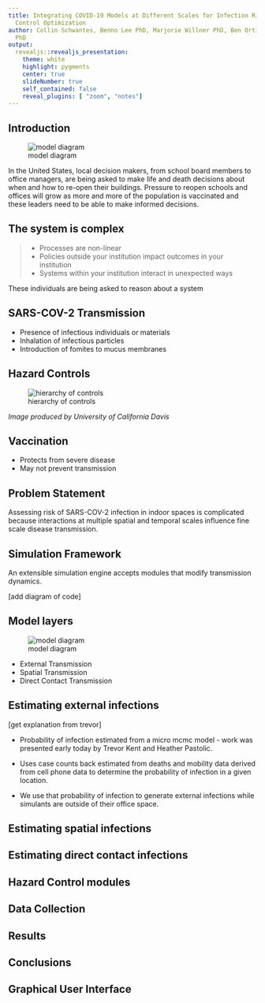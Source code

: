 ```yaml
---
title: Integrating COVID-19 Models at Different Scales for Infection Risk Estimation   and
  Control Optimization
author: Collin Schwantes, Benno Lee PhD, Marjorie Willner PhD, Ben Ortiz, Viveca Pabon-Harr
  PhD
output: 
  revealjs::revealjs_presentation:
    theme: white
    highlight: pygments
    center: true
    slideNumber: true
    self_contained: false
    reveal_plugins: [ "zoom", "notes"]
---
```


## Introduction

![model diagram](./img/modelDiagram.png)

<aside class="notes">
In the United States, local decision makers, from school board members to office managers, are being asked to make life and death decisions about when and how to re-open their buildings. Pressure to reopen schools and offices will grow as more and more of the population is vaccinated and these leaders need to be able to make informed decisions.
</aside>
## The system is complex


>- Processes are non-linear
>- Policies outside your institution impact outcomes in your institution
>- Systems within your institution interact in unexpected ways

<aside class="notes">
These individuals are being asked to reason about a system 
</aside>

## SARS-COV-2 Transmission

- Presence of infectious individuals or materials
- Inhalation of infectious particles 
- Introduction of fomites to mucus membranes

## Hazard Controls

![hierarchy of controls](https://aghealth.ucdavis.edu/sites/g/files/dgvnsk261/files/inline-images/Hierarchy%20of%20Controls.jpg)

*Image produced by University of California Davis*

## Vaccination

- Protects from severe disease
- May not prevent transmission

## Problem Statement

Assessing risk of SARS-COV-2 infection in indoor spaces is complicated because interactions at multiple spatial and temporal scales influence fine scale disease transmission.

## Simulation Framework

An extensible simulation engine accepts modules that modify transmission dynamics. 

[add diagram of code]


## Model layers

![model diagram](./img/modelDiagram.png)

- External Transmission
- Spatial Transmission
- Direct Contact Transmission

## Estimating external infections

[get explanation from trevor]

- Probability of infection estimated from a micro mcmc model - work was presented early today by Trevor Kent and Heather Pastolic.

- Uses case counts back estimated from deaths and mobility data derived from cell phone data to determine the probability of infection in a given location. 

- We use that probability of infection to generate external infections while simulants are outside of their office space.   

## Estimating spatial infections


## Estimating direct contact infections

## Hazard Control modules

## Data Collection

## Results

## Conclusions

## Graphical User Interface
